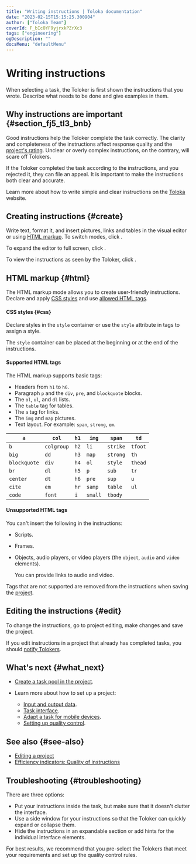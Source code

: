 ```yaml
---
title: "Writing instructions | Toloka documentation"
date: "2023-02-15T15:15:25.300904"
author: ["Toloka Team"]
coverId: F_bIcOYF9yjrxkPZrXc3
tags: ["engineering"]
ogDescription: ""
docsMenu: "defaultMenu"
---
```



# Writing instructions

When selecting a task, the Toloker is first shown the instructions that you wrote. Describe what needs to be done and give examples in them.

## Why instructions are important {#section_fj5_tl3_bnb}

Good instructions help the Toloker complete the task correctly. The clarity and completeness of the instructions affect response quality and the [project's rating](/docs/guide/project_rating_stat). Unclear or overly complex instructions, on the contrary, will scare off Tolokers.

If the Toloker completed the task according to the instructions, and you rejected it, they can file an appeal. It is important to make the instructions both clear and accurate.

Learn more about how to write simple and clear instructions on the [Toloka](https://toloka.ai/knowledgebase/instruction) website.

## Creating instructions {#create}

Write text, format it, and insert pictures, links and tables in the visual editor or using [HTML markup](#html). To switch modes, click <img src="https://tlk-infra-front.azureedge.net/portal-static/uploaded/images/1675425172020/1675425172020_original_svg.svg" alt="" />.

To expand the editor to full screen, click <img src="https://tlk-infra-front.azureedge.net/portal-static/uploaded/images/1675425172445/1675425172445_original_svg.svg" alt="" />.

To view the instructions as seen by the Toloker, click <img src="https://tlk-infra-front.azureedge.net/portal-static/uploaded/images/1675425171099/1675425171099_original_svg.svg" alt="" />.

## HTML markup {#html}

The HTML markup mode allows you to create user-friendly instructions. Declare and apply [CSS styles](#css) and use [allowed HTML tags](#html-yes).

#### CSS styles {#css}

Declare styles in the `style` container or use the `style` attribute in tags to assign a style.

<Note mode="note" title="Note">

The `style` container can be placed at the beginning or at the end of the instructions.

</Note>

#### Supported HTML tags

The HTML markup supports basic tags:

- Headers from `h1` to `h6`.
- Paragraph `p` and the `div`, `pre`, and `blockquote` blocks.
- The `ol`, `ul`, and `dl` lists.
- The `table` tag for tables.
- The `a` tag for links.
- The `img` and `map` pictures.
- Text layout. For example: `span`, `strong`, `em`.

<Cut title="Full list of supported tags">

`a`|`col`|`h1`|`img`|`span`|`td`
----- | ----- | ----- | ----- | ----- | -----
`b`|`colgroup`|`h2`|`li`|`strike`|`tfoot`
`big`|`dd`|`h3`|`map`|`strong`|`th`
`blockquote`|`div`|`h4`|`ol`|`style`|`thead`
`br`|`dl`|`h5`|`p`|`sub`|`tr`
`center`|`dt`|`h6`|`pre`|`sup`|`u`
`cite`|`em`|`hr`|`samp`|`table`|`ul`
`code`|`font`|`i`|`small`|`tbody`|

</Cut>

#### Unsupported HTML tags

You can't insert the following in the instructions:

- Scripts.
- Frames.
- Objects, audio players, or video players (the `object`, `audio` and `video` elements).

    <Note mode="tip" title="Tip">

    You can provide links to audio and video.

    </Note>

Tags that are not supported are removed from the instructions when saving the [project](/docs/glossary#project).

## Editing the instructions {#edit}

To change the instructions, go to project editing, make changes and save the project.

<Note mode="note" title="Note">

If you edit instructions in a project that already has completed tasks, you should [notify Tolokers](/docs/guide/qa-assign).

</Note>

## What's next {#what_next}

- [Create a task pool in the project](/docs/guide/pool-main).
- Learn more about how to set up a project:

    - [Input and output data](/docs/guide/incoming).
    - [Task interface](/docs/guide/spec).
    - [Adapt a task for mobile devices](/docs/guide/mobile).
    - [Setting up quality control](/docs/guide/project-qa).

## See also {#see-also}

- [Editing a project](/docs/guide/edit-project)
- [Efficiency indicators: Quality of instructions](/docs/guide/efficiency-metrics/instruction-quality)

## Troubleshooting {#troubleshooting}

<Cut title="How do I show my instructions to the Toloker inside the task so that they don't need to open or close it?">

There are three options:

- Put your instructions inside the task, but make sure that it doesn't clutter the interface.
- Use a side window for your instructions so that the Toloker can quickly expand or collapse them.
- Hide the instructions in an expandable section or add hints for the individual interface elements.

For best results, we recommend that you pre-select the Tolokers that meet your requirements and set up the quality control rules.

</Cut>

<FaqVideoPlayer/>

<TroubleshootingTagsDisappear/>

<FaqDifferentInstructions/>

<TroubleshootingRadioAttrDisappear/>

<ContactGuideSupport/>
